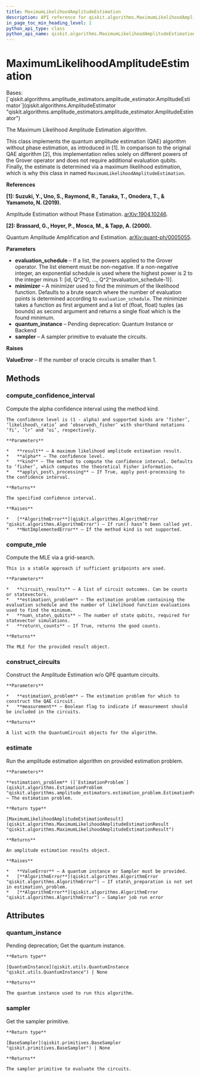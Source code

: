 ```yaml
---
title: MaximumLikelihoodAmplitudeEstimation
description: API reference for qiskit.algorithms.MaximumLikelihoodAmplitudeEstimation
in_page_toc_min_heading_level: 1
python_api_type: class
python_api_name: qiskit.algorithms.MaximumLikelihoodAmplitudeEstimation
---
```


# MaximumLikelihoodAmplitudeEstimation

<Class id="qiskit.algorithms.MaximumLikelihoodAmplitudeEstimation" isDedicatedPage={true} github="https://github.com/qiskit/qiskit/tree/stable/0.23/qiskit/algorithms/amplitude_estimators/mlae.py" signature="MaximumLikelihoodAmplitudeEstimation(evaluation_schedule, minimizer=None, quantum_instance=None, sampler=None)" modifiers="class">
  Bases: [`qiskit.algorithms.amplitude_estimators.amplitude_estimator.AmplitudeEstimator`](qiskit.algorithms.AmplitudeEstimator "qiskit.algorithms.amplitude_estimators.amplitude_estimator.AmplitudeEstimator")

  The Maximum Likelihood Amplitude Estimation algorithm.

  This class implements the quantum amplitude estimation (QAE) algorithm without phase estimation, as introduced in \[1]. In comparison to the original QAE algorithm \[2], this implementation relies solely on different powers of the Grover operator and does not require additional evaluation qubits. Finally, the estimate is determined via a maximum likelihood estimation, which is why this class in named `MaximumLikelihoodAmplitudeEstimation`.

  **References**

  **\[1]: Suzuki, Y., Uno, S., Raymond, R., Tanaka, T., Onodera, T., & Yamamoto, N. (2019).**

  Amplitude Estimation without Phase Estimation. [arXiv:1904.10246](https://arxiv.org/abs/1904.10246).

  **\[2]: Brassard, G., Hoyer, P., Mosca, M., & Tapp, A. (2000).**

  Quantum Amplitude Amplification and Estimation. [arXiv:quant-ph/0005055](http://arxiv.org/abs/quant-ph/0005055).

  **Parameters**

  *   **evaluation\_schedule** – If a list, the powers applied to the Grover operator. The list element must be non-negative. If a non-negative integer, an exponential schedule is used where the highest power is 2 to the integer minus 1: \[id, Q^2^0, …, Q^2^(evaluation\_schedule-1)].
  *   **minimizer** – A minimizer used to find the minimum of the likelihood function. Defaults to a brute search where the number of evaluation points is determined according to `evaluation_schedule`. The minimizer takes a function as first argument and a list of (float, float) tuples (as bounds) as second argument and returns a single float which is the found minimum.
  *   **quantum\_instance** – Pending deprecation: Quantum Instance or Backend
  *   **sampler** – A sampler primitive to evaluate the circuits.

  **Raises**

  **ValueError** – If the number of oracle circuits is smaller than 1.

  ## Methods

  ### compute\_confidence\_interval

  <Function id="qiskit.algorithms.MaximumLikelihoodAmplitudeEstimation.compute_confidence_interval" signature="MaximumLikelihoodAmplitudeEstimation.compute_confidence_interval(result, alpha, kind='fisher', apply_post_processing=False)" modifiers="static">
    Compute the alpha confidence interval using the method kind.

    The confidence level is (1 - alpha) and supported kinds are ‘fisher’, ‘likelihood\_ratio’ and ‘observed\_fisher’ with shorthand notations ‘fi’, ‘lr’ and ‘oi’, respectively.

    **Parameters**

    *   **result** – A maximum likelihood amplitude estimation result.
    *   **alpha** – The confidence level.
    *   **kind** – The method to compute the confidence interval. Defaults to ‘fisher’, which computes the theoretical Fisher information.
    *   **apply\_post\_processing** – If True, apply post-processing to the confidence interval.

    **Returns**

    The specified confidence interval.

    **Raises**

    *   [**AlgorithmError**](qiskit.algorithms.AlgorithmError "qiskit.algorithms.AlgorithmError") – If run() hasn’t been called yet.
    *   **NotImplementedError** – If the method kind is not supported.
  </Function>

  ### compute\_mle

  <Function id="qiskit.algorithms.MaximumLikelihoodAmplitudeEstimation.compute_mle" signature="MaximumLikelihoodAmplitudeEstimation.compute_mle(circuit_results, estimation_problem, num_state_qubits=None, return_counts=False)">
    Compute the MLE via a grid-search.

    This is a stable approach if sufficient gridpoints are used.

    **Parameters**

    *   **circuit\_results** – A list of circuit outcomes. Can be counts or statevectors.
    *   **estimation\_problem** – The estimation problem containing the evaluation schedule and the number of likelihood function evaluations used to find the minimum.
    *   **num\_state\_qubits** – The number of state qubits, required for statevector simulations.
    *   **return\_counts** – If True, returns the good counts.

    **Returns**

    The MLE for the provided result object.
  </Function>

  ### construct\_circuits

  <Function id="qiskit.algorithms.MaximumLikelihoodAmplitudeEstimation.construct_circuits" signature="MaximumLikelihoodAmplitudeEstimation.construct_circuits(estimation_problem, measurement=False)">
    Construct the Amplitude Estimation w/o QPE quantum circuits.

    **Parameters**

    *   **estimation\_problem** – The estimation problem for which to construct the QAE circuit.
    *   **measurement** – Boolean flag to indicate if measurement should be included in the circuits.

    **Returns**

    A list with the QuantumCircuit objects for the algorithm.
  </Function>

  ### estimate

  <Function id="qiskit.algorithms.MaximumLikelihoodAmplitudeEstimation.estimate" signature="MaximumLikelihoodAmplitudeEstimation.estimate(estimation_problem)">
    Run the amplitude estimation algorithm on provided estimation problem.

    **Parameters**

    **estimation\_problem** ([`EstimationProblem`](qiskit.algorithms.EstimationProblem "qiskit.algorithms.amplitude_estimators.estimation_problem.EstimationProblem")) – The estimation problem.

    **Return type**

    [MaximumLikelihoodAmplitudeEstimationResult](qiskit.algorithms.MaximumLikelihoodAmplitudeEstimationResult "qiskit.algorithms.MaximumLikelihoodAmplitudeEstimationResult")

    **Returns**

    An amplitude estimation results object.

    **Raises**

    *   **ValueError** – A quantum instance or Sampler must be provided.
    *   [**AlgorithmError**](qiskit.algorithms.AlgorithmError "qiskit.algorithms.AlgorithmError") – If state\_preparation is not set in estimation\_problem.
    *   [**AlgorithmError**](qiskit.algorithms.AlgorithmError "qiskit.algorithms.AlgorithmError") – Sampler job run error
  </Function>

  ## Attributes

  ### quantum\_instance

  <Attribute id="qiskit.algorithms.MaximumLikelihoodAmplitudeEstimation.quantum_instance">
    Pending deprecation; Get the quantum instance.

    **Return type**

    [QuantumInstance](qiskit.utils.QuantumInstance "qiskit.utils.QuantumInstance") | None

    **Returns**

    The quantum instance used to run this algorithm.
  </Attribute>

  ### sampler

  <Attribute id="qiskit.algorithms.MaximumLikelihoodAmplitudeEstimation.sampler">
    Get the sampler primitive.

    **Return type**

    [BaseSampler](qiskit.primitives.BaseSampler "qiskit.primitives.BaseSampler") | None

    **Returns**

    The sampler primitive to evaluate the circuits.
  </Attribute>
</Class>

